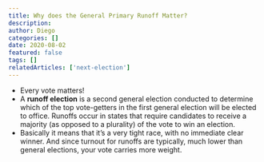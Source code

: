 ```yaml
---
title: Why does the General Primary Runoff Matter?
description:
author: Diego
categories: []
date: 2020-08-02
featured: false
tags: []
relatedArticles: ['next-election']
---
```


* Every vote matters!
* A **runoff election** is a second general election conducted to determine which of the top vote-getters in the first general election will be elected to office. Runoffs occur in states that require candidates to receive a majority (as opposed to a plurality) of the vote to win an election.
* Basically it means that it’s a very tight race, with no immediate clear winner. And since turnout for runoffs are typically, much lower than general elections, your vote carries more weight.
